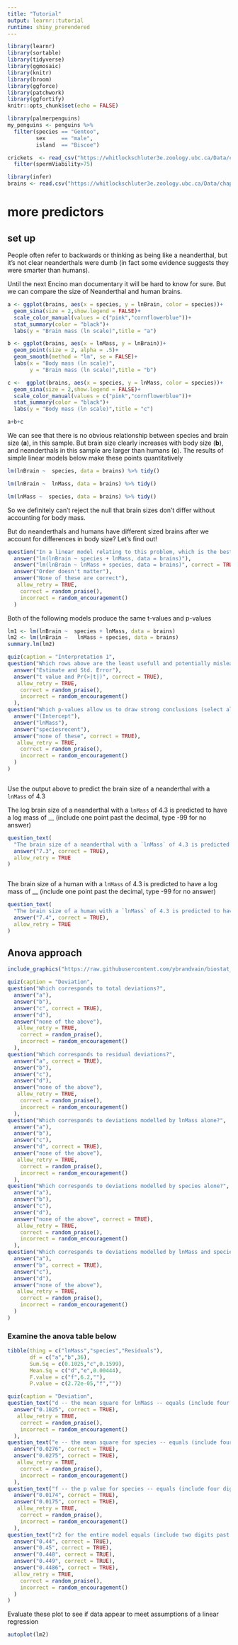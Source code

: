 ```yaml
---
title: "Tutorial"
output: learnr::tutorial
runtime: shiny_prerendered
---
```


```r
library(learnr)
library(sortable)
library(tidyverse)
library(ggmosaic)
library(knitr)
library(broom)
library(ggforce)
library(patchwork)
library(ggfortify)
knitr::opts_chunk$set(echo = FALSE)

library(palmerpenguins)
my_penguins <- penguins %>% 
  filter(species == "Gentoo",
         sex     == "male", 
         island  == "Biscoe") 

crickets  <- read_csv("https://whitlockschluter3e.zoology.ubc.ca/Data/chapter16/chap16q12CricketImmunitySpermViability.csv") %>%
  filter(spermViability>75)

library(infer)
brains <- read.csv("https://whitlockschluter3e.zoology.ubc.ca/Data/chapter18/chap18q12NeanderthalBrainSize.csv")

```

# more predictors


## set up 


People often refer to backwards or thinking as being like a neanderthal, but it’s not clear neanderthals were dumb (in fact some evidence suggests they were smarter than humans).

Until the next Encino man documentary it will be hard to know for sure. But we can compare the size of Neanderthal and human brains.


```r
a <- ggplot(brains, aes(x = species, y = lnBrain, color = species))+
  geom_sina(size = 2,show.legend = FALSE)+
  scale_color_manual(values = c("pink","cornflowerblue"))+
  stat_summary(color = "black")+
  labs(y = "Brain mass (ln scale)",title = "a")

b <- ggplot(brains, aes(x = lnMass, y = lnBrain))+
  geom_point(size = 2, alpha = .5)+
  geom_smooth(method = "lm", se = FALSE)+
  labs(x = "Body mass (ln scale)",
       y = "Brain mass (ln scale)",title = "b")

c <-  ggplot(brains, aes(x = species, y = lnMass, color = species))+
  geom_sina(size = 2,show.legend = FALSE)+
  scale_color_manual(values = c("pink","cornflowerblue"))+
  stat_summary(color = "black")+
  labs(y = "Body mass (ln scale)",title = "c")

a+b+c
```


We can see that there is no obvious relationship between species and brain size (**a**), in this sample. But brain size clearly increases with body size (**b**), and neanderthals in this sample are larger than humans (**c**). The results of simple linear models below make these points quantitatively

```r
lm(lnBrain ~  species, data = brains) %>% tidy()
```


```r
lm(lnBrain ~  lnMass, data = brains) %>% tidy()
```

```r
lm(lnMass ~  species, data = brains) %>% tidy()
```


So we definitely can’t reject the null that brain sizes don’t differ without accounting for body mass.

But do neanderthals and humans have different sized brains after we account for differences in body size? Let’s find out!



```r
question("In a linear model relating to this problem, which is the best order for the variables?",
  answer("lm(lnBrain ~ species + lnMass, data = brains)"),
  answer("lm(lnBrain ~ lnMass + species, data = brains)", correct = TRUE),
  answer("Order doesn't matter"),
  answer("None of these are correct"),
   allow_retry = TRUE,   
    correct = random_praise(),
    incorrect = random_encouragement()
  )
```

Both of the following models produce the same t-values and p-values

```r
lm1 <- lm(lnBrain ~  species + lnMass, data = brains)
lm2 <- lm(lnBrain ~   lnMass + species, data = brains)
summary.lm(lm2)
```



```r
quiz(caption = "Interpretation 1",
question("Which rows above are the least usefull and potentially misleading",
  answer("Estimate and Std. Error"),
  answer("t value and Pr(>|t|)", correct = TRUE),
   allow_retry = TRUE,   
    correct = random_praise(),
    incorrect = random_encouragement()
  ),
question("Which p-values allow us to draw strong conclusions (select all that apply)",
  answer("(Intercept"),
  answer("lnMass"),
  answer("speciesrecent"),
  answer("none of these", correct = TRUE),
   allow_retry = TRUE,   
    correct = random_praise(),
    incorrect = random_encouragement()
  )
)
```

```r

```

Use the output above to predict the brain size of a neanderthal with a `lnMass` of 4.3


The log brain size of a neanderthal with a `lnMass` of 4.3 is predicted to have a log mass of __ (include one point past the decimal, type -99 for no answer)


```r
question_text(
  "The brain size of a neanderthal with a `lnMass` of 4.3 is predicted to have a log mass of __ (include one point past the decimal, type -99 for no answer)",
  answer("7.3", correct = TRUE),
  allow_retry = TRUE
)
```



```r

```


The brain size of a human with a `lnMass` of 4.3 is predicted to have a log mass of __ (include one point past the decimal, type -99 for no answer)



```r
question_text(
  "The brain size of a human with a `lnMass` of 4.3 is predicted to have a log mass of __ (include one point past the decimal, type -99 for no answer)",
  answer("7.4", correct = TRUE),
  allow_retry = TRUE
)
```



## Anova approach

```r
include_graphics("https://raw.githubusercontent.com/ybrandvain/biostat_2022/main/images/anova_style_neand.png")
```



```r
quiz(caption = "Deviation",
question("Which corresponds to total deviations?",
  answer("a"),
  answer("b"),
  answer("c", correct = TRUE),
  answer("d"),
  answer("none of the above"),
   allow_retry = TRUE,   
    correct = random_praise(),
    incorrect = random_encouragement()
  ),
question("Which corresponds to residual deviations?",
  answer("a", correct = TRUE),
  answer("b"),
  answer("c"),
  answer("d"),
  answer("none of the above"),
   allow_retry = TRUE,   
    correct = random_praise(),
    incorrect = random_encouragement()
  ),
question("Which corresponds to deviations modelled by lnMass alone?",
  answer("a"),
  answer("b"),
  answer("c"),
  answer("d", correct = TRUE),
  answer("none of the above"),
   allow_retry = TRUE,   
    correct = random_praise(),
    incorrect = random_encouragement()
  ),
question("Which corresponds to deviations modelled by species alone?",
  answer("a"),
  answer("b"),
  answer("c"),
  answer("d"),
  answer("none of the above", correct = TRUE),
   allow_retry = TRUE,   
    correct = random_praise(),
    incorrect = random_encouragement()
  ),
question("Which corresponds to deviations modelled by lnMass and species?",
  answer("a"),
  answer("b", correct = TRUE),
  answer("c"),
  answer("d"),
  answer("none of the above"),
   allow_retry = TRUE,   
    correct = random_praise(),
    incorrect = random_encouragement()
  )
)
```


### Examine the anova table below


```r
tibble(thing = c("lnMass","species","Residuals"),
       df = c("a","b",36),
       Sum.Sq = c(0.1025,"c",0.1599),
       Mean.Sq = c("d","e",0.00444),
       F.value = c("f",6.2,""),
       P.value = c(2.72e-05,"f",""))
```






```r
quiz(caption = "Deviation",
question_text("d -- the mean square for lnMass -- equals (include four digits past the decimal)",
  answer("0.1025", correct = TRUE),
   allow_retry = TRUE,   
    correct = random_praise(),
    incorrect = random_encouragement()
  ),
question_text("e -- the mean square for species -- equals (include four digits past the decimal)",
  answer("0.0276", correct = TRUE),
  answer("0.0275", correct = TRUE),
   allow_retry = TRUE,   
    correct = random_praise(),
    incorrect = random_encouragement()
  ),
question_text("f -- the p value for species -- equals (include four digits past the decimal)",
  answer("0.0174", correct = TRUE),
  answer("0.0175", correct = TRUE),
   allow_retry = TRUE,   
    correct = random_praise(),
    incorrect = random_encouragement()
  ),
question_text("r2 for the entire model equals (include two digits past the decimal)",
  answer("0.44", correct = TRUE),
  answer("0.45", correct = TRUE),
  answer("0.448", correct = TRUE),
  answer("0.449", correct = TRUE),
  answer("0.4486", correct = TRUE),
  allow_retry = TRUE,   
    correct = random_praise(),
    incorrect = random_encouragement()
  )
)
```

Evaluate these plot to see if data appear to meet assumptions of a linear regression

```r
autoplot(lm2)
```

